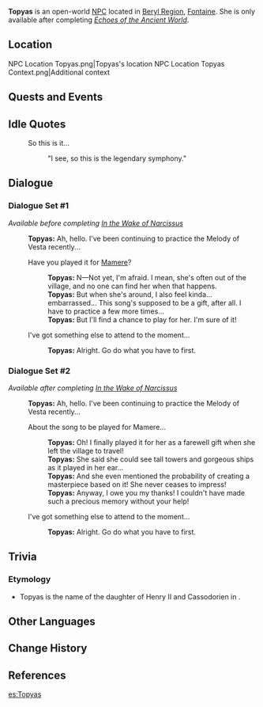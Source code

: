 {{Meta
<!-- Remove this template after adding the missing info -->
|missing_NPC_profile  = yes
}}
{{Character Infobox
|type             = Open-World NPC
|group            = Melusine
|image            = NPC Topyas.png
|realname         = <!-- Optional, if different from in-game name -->
|deceased         = <!-- Past (for deceased prior to events of the game) or free response -->
|region           = Fontaine
|location         = Fontaine
|affiliation      = 
|title            = 

|ancestry         = <!-- Clan/family -->
|father           = 
|mother           = 
|spouse           = 
|sibling          = 
|child            = 
|relative         = 

|voiceEN          = [[imdb:nm9754233|Valory Pierce]]<ref name="Valory Pierce">Twitter: [https://twitter.com/valorypierce/status/1691660571782086969 EN VA Self Announcement] ([https://web.archive.org/web/20230816223246/https://twitter.com/valorypierce/status/1691660571782086969 Archived])</ref>
|voiceCN          = 
|voiceJP          = 
|voiceKR          = 
|dialoguereward   = 
}}
'''Topyas''' is an open-world [[NPC]] located in {{LL|Ancient Conch Melody of Yore|,}} [[Beryl Region]], [[Fontaine]]. She is only available after completing ''[[Echoes of the Ancient World]]''.

==Location==
<gallery>
NPC Location Topyas.png|Topyas's location
NPC Location Topyas Context.png|Additional context
</gallery>
<!--
==Profile==
Detailed story/lore information goes here.
''(To be added.)''

===Appearance===
Keep appearance section short and concise. Limit to 2 paragraphs with 3-4 sentences each.
''(To be added.)''
-->
==Quests and Events==
{{Quests and Events}}

==Idle Quotes==
{{Dialogue Start}}
: {{DIcon|Idle}} So this is it...
:: {{A|VO Topyas 01.ogg}} "I see, so this is the legendary symphony."
{{Dialogue End}}

==Dialogue==
===Dialogue Set #1===
''Available before completing [[In the Wake of Narcissus]]''
{{Dialogue Start}}
:'''Topyas:''' Ah, hello. I've been continuing to practice the Melody of Vesta recently...
:{{DIcon}} Have you played it for [[Mamere]]?
::'''Topyas:''' N&mdash;Not yet, I'm afraid. I mean, she's often out of the village, and no one can find her when that happens.
::'''Topyas:''' But when she's around, I also feel kinda... embarrassed... This song's supposed to be a gift, after all. I have to practice a few more times...
::'''Topyas:''' But I'll find a chance to play for her. I'm sure of it!
:{{DIcon}} I've got something else to attend to the moment...
::'''Topyas:''' Alright. Go do what you have to first.
{{Dialogue End}}

===Dialogue Set #2===
''Available after completing [[In the Wake of Narcissus]]''
{{Dialogue Start}}
:'''Topyas:''' Ah, hello. I've been continuing to practice the Melody of Vesta recently...
:{{DIcon}} About the song to be played for Mamere...
::'''Topyas:''' Oh! I finally played it for her as a farewell gift when she left the village to travel!
::'''Topyas:''' She said she could see tall towers and gorgeous ships as it played in her ear...
::'''Topyas:''' And she even mentioned the probability of creating a masterpiece based on it! She never ceases to impress!
::'''Topyas:''' Anyway, I owe you my thanks! I couldn't have made such a precious memory without your help!
:{{DIcon}} I've got something else to attend to the moment...
::'''Topyas:''' Alright. Go do what you have to first.
{{Dialogue End}}

<!--
==Event Dialogue==
===Event Name===
{{Dialogue Start}}
:'''Topyas:'''
{{Dialogue End}}
-->
==Trivia==
===Etymology===
* Topyas is the name of the daughter of Henry II and Cassodorien in ''{{w|Richard Coer de Lyon}}''.

==Other Languages==
{{Other Languages|default_hidden=1
|en      = Topyas
|zhs     = 托皮娅
|zhs_rm  = Tuōpíyà
|zht     = 托皮婭
|zht_rm  = Tuōpíyà
|ja      = トピア
|ja_rm   = Topia
|ko      = 토피야
|es      = Topyas
|fr      = Topyas
|ru      = Тобия
|th      = Topyas
|vi      = Topyas
|de      = Topyas
|id      = Topyas
|pt      = Topyas
|tr      = Topyas
|it      = Topyas
}}

==Change History==
{{Change History|4.0}}

==References==
{{Reflist}}

[[es:Topyas]]